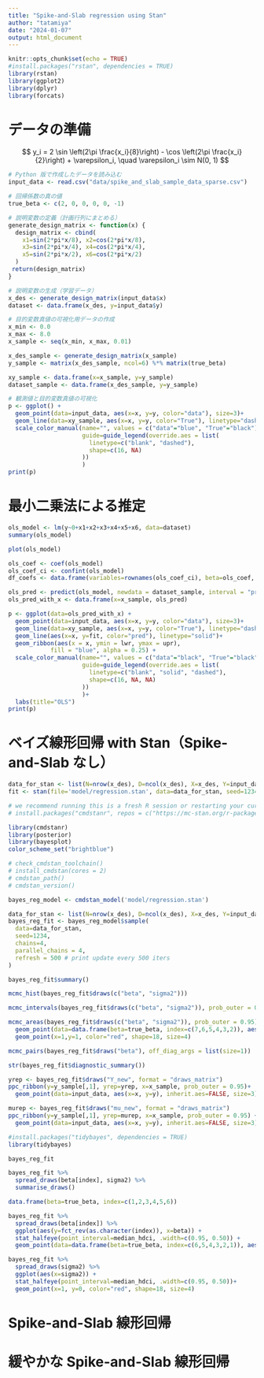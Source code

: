 ```yaml
---
title: "Spike-and-Slab regression using Stan"
author: "tatamiya"
date: "2024-01-07"
output: html_document
---
```


```r
knitr::opts_chunk$set(echo = TRUE)
#install.packages("rstan", dependencies = TRUE)
library(rstan)
library(ggplot2)
library(dplyr)
library(forcats)
```

# データの準備

$$
y_i = 2 \sin \left(2\pi \frac{x_i}{8}\right) - \cos \left(2\pi \frac{x_i}{2}\right) + \varepsilon_i, \quad \varepsilon_i \sim N(0, 1)
$$

```r
# Python 版で作成したデータを読み込む
input_data <- read.csv("data/spike_and_slab_sample_data_sparse.csv")
```

```r
# 回帰係数の真の値
true_beta <- c(2, 0, 0, 0, 0, -1)

# 説明変数の定義（計画行列にまとめる）
generate_design_matrix <- function(x) {
  design_matrix <- cbind(
    x1=sin(2*pi*x/8), x2=cos(2*pi*x/8),
    x3=sin(2*pi*x/4), x4=cos(2*pi*x/4),
    x5=sin(2*pi*x/2), x6=cos(2*pi*x/2)
  )
 return(design_matrix)
}

# 説明変数の生成（学習データ）
x_des <- generate_design_matrix(input_data$x)
dataset <- data.frame(x_des, y=input_data$y)
```


```r
# 目的変数真値の可視化用データの作成
x_min <- 0.0
x_max <- 8.0
x_sample <- seq(x_min, x_max, 0.01)

x_des_sample <- generate_design_matrix(x_sample)
y_sample <- matrix(x_des_sample, ncol=6) %*% matrix(true_beta)

xy_sample <- data.frame(x=x_sample, y=y_sample)
dataset_sample <- data.frame(x_des_sample, y=y_sample)
```


```r
# 観測値と目的変数真値の可視化
p <- ggplot() +
  geom_point(data=input_data, aes(x=x, y=y, color="data"), size=3)+
  geom_line(data=xy_sample, aes(x=x, y=y, color="True"), linetype="dashed")+
  scale_color_manual(name="", values = c("data"="blue", "True"="black"),
                     guide=guide_legend(override.aes = list(
                       linetype=c("blank", "dashed"),
                       shape=c(16, NA)
                     ))
                     )
print(p)
```

# 最小二乗法による推定

```r
ols_model <- lm(y~0+x1+x2+x3+x4+x5+x6, data=dataset)
summary(ols_model)
```
```r
plot(ols_model)
```
```r
ols_coef <- coef(ols_model)
ols_coef_ci <- confint(ols_model)
df_coefs <- data.frame(variables=rownames(ols_coef_ci), beta=ols_coef, lwr=ols_coef_ci[,1], upr=ols_coef_ci[,2])
```

```r
ols_pred <- predict(ols_model, newdata = dataset_sample, interval = "prediction")
ols_pred_with_x <- data.frame(x=x_sample, ols_pred)

p <- ggplot(data=ols_pred_with_x) +
  geom_point(data=input_data, aes(x=x, y=y, color="data"), size=3)+
  geom_line(data=xy_sample, aes(x=x, y=y, color="True"), linetype="dashed")+
  geom_line(aes(x=x, y=fit, color="pred"), linetype="solid")+
  geom_ribbon(aes(x = x, ymin = lwr, ymax = upr),
            fill = "blue", alpha = 0.25) +
  scale_color_manual(name="", values = c("data"="black", "True"="black", "pred"="blue"),
                     guide=guide_legend(override.aes = list(
                       linetype=c("blank", "solid", "dashed"),
                       shape=c(16, NA, NA)
                     ))
                     )+
  labs(title="OLS")
print(p)

```


# ベイズ線形回帰 with Stan（Spike-and-Slab なし）

```r
data_for_stan <- list(N=nrow(x_des), D=ncol(x_des), X=x_des, Y=input_data$y, N_new=nrow(x_des_sample), X_new=x_des_sample)
fit <- stan(file='model/regression.stan', data=data_for_stan, seed=1234)
```
```r
# we recommend running this is a fresh R session or restarting your current session
# install.packages("cmdstanr", repos = c("https://mc-stan.org/r-packages/", getOption("repos")))

library(cmdstanr)
library(posterior)
library(bayesplot)
color_scheme_set("brightblue")
```
```r
# check_cmdstan_toolchain()
# install_cmdstan(cores = 2)
# cmdstan_path()
# cmdstan_version()

bayes_reg_model <- cmdstan_model('model/regression.stan')
```
```r

data_for_stan <- list(N=nrow(x_des), D=ncol(x_des), X=x_des, Y=input_data$y, N_new=nrow(x_des_sample), X_new=x_des_sample)
bayes_reg_fit <- bayes_reg_model$sample(
  data=data_for_stan,
  seed=1234,
  chains=4,
  parallel_chains = 4,
  refresh = 500 # print update every 500 iters
)
```
```r
bayes_reg_fit$summary()
```

```r
mcmc_hist(bayes_reg_fit$draws(c("beta", "sigma2")))
```

```r
mcmc_intervals(bayes_reg_fit$draws(c("beta", "sigma2")), prob_outer = 0.95)
```
```r
mcmc_areas(bayes_reg_fit$draws(c("beta", "sigma2")), prob_outer = 0.95) +
  geom_point(data=data.frame(beta=true_beta, index=c(7,6,5,4,3,2)), aes(x=beta, y=index), color="red", shape=18, size=4)+
  geom_point(x=1,y=1, color="red", shape=18, size=4)
```
```r
mcmc_pairs(bayes_reg_fit$draws("beta"), off_diag_args = list(size=1))
```

```r
str(bayes_reg_fit$diagnostic_summary())
```

```r
yrep <- bayes_reg_fit$draws("Y_new", format = "draws_matrix")
ppc_ribbon(y=y_sample[,1], yrep=yrep, x=x_sample, prob_outer = 0.95)+
  geom_point(data=input_data, aes(x=x, y=y), inherit.aes=FALSE, size=3)
```

```r
murep <- bayes_reg_fit$draws("mu_new", format = "draws_matrix")
ppc_ribbon(y=y_sample[,1], yrep=murep, x=x_sample, prob_outer = 0.95) +
  geom_point(data=input_data, aes(x=x, y=y), inherit.aes=FALSE, size=3)
```


```r
#install.packages("tidybayes", dependencies = TRUE)
library(tidybayes)
```
```r
bayes_reg_fit
```

```r
bayes_reg_fit %>% 
  spread_draws(beta[index], sigma2) %>%
  summarise_draws()
```
```r
data.frame(beta=true_beta, index=c(1,2,3,4,5,6))
```

```r
bayes_reg_fit %>% 
  spread_draws(beta[index]) %>%
  ggplot(aes(y=fct_rev(as.character(index)), x=beta)) +
  stat_halfeye(point_interval=median_hdci, .width=c(0.95, 0.50)) +
  geom_point(data=data.frame(beta=true_beta, index=c(6,5,4,3,2,1)), aes(x=beta, y=index), color="red", shape=18, size=4)
```

```r
bayes_reg_fit %>% 
  spread_draws(sigma2) %>%
  ggplot(aes(x=sigma2)) +
  stat_halfeye(point_interval=median_hdci, .width=c(0.95, 0.50))+
  geom_point(x=1, y=0, color="red", shape=18, size=4)
```
# Spike-and-Slab 線形回帰

# 緩やかな Spike-and-Slab 線形回帰